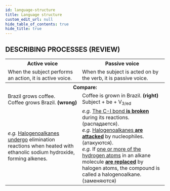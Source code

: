 ```yaml
---
id: language-structure
title: Language structure
custom_edit_url: null
hide_table_of_contents: true
hide_title: true
---
```


## DESCRIBING PROCESSES (REVIEW)

<table>
  <tr><th>Active voice</th><th>Passive voice</th></tr>
  <tr>
    <td>
      When the subject performs an action, it is active voice.
    </td>
    <td>
      When the subject is acted on by the verb, it is passive voice.
    </td>
  </tr>
  <tr><th colspan='2'>Compare:</th></tr>
  <tr>
    <td>
      Brazil grows coffee.<br/>Coffee grows Brazil. <strong>(wrong)</strong>
    </td>
    <td>
      Coffee is grown in Brazil. <strong>(right)</strong><br/>Subject + be + V<sub>3/ed</sub>
    </td>
  </tr>
  <tr>
    <td>
      <em>e.g.</em> <u>Halogenoalkanes undergo</u> elimination reactions when heated with ethanolic sodium hydroxide, forming alkenes.
    </td>
    <td>
      <em>e.g.</em> <u>The C-I bond <strong>is broken</strong></u> during its reactions.(распадается).<br/> 
      <em>e.g.</em> <u>Halogenoalkanes <strong>are attacked</strong></u> by nucleophiles.(атакуются).<br/> 
      <em>e.g.</em> If <u>one or more of the hydrogen atoms</u> in an alkane molecule <u><strong>are replaced</strong></u> by halogen atoms, the compound is called a halogenoalkane. (заменяются)
    </td>
  </tr>
</table>
